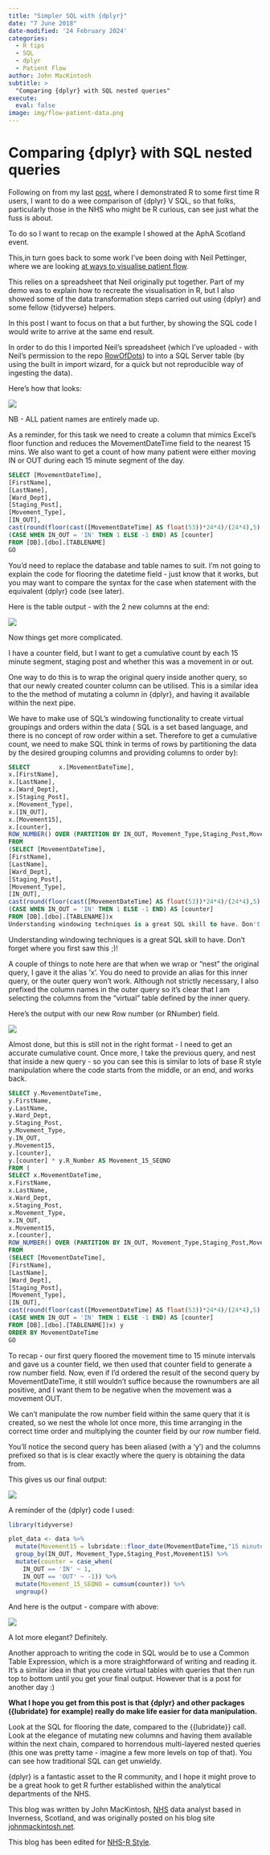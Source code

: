 ```yaml
---
title: "Simpler SQL with {dplyr}"
date: "7 June 2018"
date-modified: '24 February 2024'
categories:
  - R tips
  - SQL
  - dplyr
  - Patient Flow
author: John MacKintosh
subtitle: >
  "Comparing {dplyr} with SQL nested queries"
execute: 
  eval: false
image: img/flow-patient-data.png  
---
```


# Comparing {dplyr} with SQL nested queries

Following on from my last
[post](https://johnmackintosh.net/blog/2018-05-13-apha-scotland-it-s-a-thing/),
where I demonstrated R to some first time R users, I want to do a wee
comparison of {dplyr} V SQL, so that folks, particularly those in the NHS
who might be R curious, can see just what the fuss is about.

To do so I want to recap on the example I showed at the AphA Scotland 
event.

This,in turn goes back to some work I've been doing with Neil Pettinger,
where we are looking 
[at ways to visualise patient flow](https://johnmackintosh.net/blog/2017-12-21-flow/).

This relies on a spreadsheet that Neil originally put together. Part of
my demo was to explain how to recreate the visualisation in R, but I
also showed some of the data transformation steps carried out using
{dplyr} and some fellow {tidyverse} helpers.

In this post I want to focus on that a but further, by showing the SQL
code I would write to arrive at the same end result.

In order to do this I imported Neil's spreadsheet (which I've uploaded -
with Neil's permission to the repo
[RowOfDots](https://github.com/johnmackintosh/RowOfDots)) to into a SQL
Server table (by using the built in import wizard, for a quick but not
reproducible way of ingesting the data).

Here's how that looks:

![](img/flow-patient-data.png){fig-alt="A screenshot of a spreadsheet with fake A&E data of times, names and ward transfers in and out."}

NB - ALL patient names are entirely made up.

As a reminder, for this task we need to create a column that mimics
Excel's floor function and reduces the MovementDateTime field to the
nearest 15 mins. We also want to get a count of how many patient were
either moving IN or OUT during each 15 minute segment of the day.

```sql
SELECT [MovementDateTime],
[FirstName],
[LastName],
[Ward_Dept],
[Staging_Post],
[Movement_Type],
[IN_OUT],
cast(round(floor(cast([MovementDateTime] AS float(53))*24*4)/(24*4),5) AS smalldatetime) AS Movement15,
(CASE WHEN IN_OUT = 'IN' THEN 1 ELSE -1 END) AS [counter]
FROM [DB].[dbo].[TABLENAME]
GO
```

You'd need to replace the database and table names to suit. I'm not
going to explain the code for flooring the datetime field - just know
that it works, but you may want to compare the syntax for the case when
statement with the equivalent {dplyr} code (see later).

Here is the table output - with the 2 new columns at the end:

![](img/flow-patient-data-colms.png){fig-alt="The same screenshot as before of fake data with two additional columns for Movement15 and counter"}

Now things get more complicated.

I have a counter field, but I want to get a cumulative count by each 15
minute segment, staging post and whether this was a movement in or out.

One way to do this is to wrap the original query inside another query,
so that our newly created counter column can be utilised. This is a
similar idea to the the method of mutating a column in {dplyr}, and having
it available within the next pipe.

We have to make use of SQL's windowing functionality to create virtual
groupings and orders within the data ( SQL is a set based language, and
there is no concept of row order within a set. Therefore to get a
cumulative count, we need to make SQL think in terms of rows by
partitioning the data by the desired grouping columns and providing
columns to order by):

```sql
SELECT        x.[MovementDateTime],
x.[FirstName],
x.[LastName],
x.[Ward_Dept],
x.[Staging_Post],
x.[Movement_Type],
x.[IN_OUT],
x.[Movement15],
x.[counter],
ROW_NUMBER() OVER (PARTITION BY IN_OUT, Movement_Type,Staging_Post,Movement15 ORDER BY (MovementDateTime))AS R_Number
FROM
(SELECT [MovementDateTime],
[FirstName],
[LastName],
[Ward_Dept],
[Staging_Post],
[Movement_Type],
[IN_OUT],
cast(round(floor(cast([MovementDateTime] AS float(53))*24*4)/(24*4),5) AS smalldatetime) AS Movement15,
(CASE WHEN IN_OUT = 'IN' THEN 1 ELSE -1 END) AS [counter]
FROM [DB].[dbo].[TABLENAME])x
Understanding windowing techniques is a great SQL skill to have. Don't forget where you first saw this ;)!
```

Understanding windowing techniques is a great SQL skill to have. Don't
forget where you first saw this ;)!

A couple of things to note here are that when we wrap or “nest” the
original query, I gave it the alias ‘x'. You do need to provide an alias
for this inner query, or the outer query won't work. Although not
strictly necessary, I also prefixed the column names in the outer query
so it's clear that I am selecting the columns from the “virtual” table
defined by the inner query.

Here's the output with our new Row number (or RNumber) field.

![](img/flow-patient-data-rn.png){fig-alt="The same screenshot as before of fake data with the column R_Number added to the end"}

Almost done, but this is still not in the right format - I need to get
an accurate cumulative count. Once more, I take the previous query, and
nest that inside a new query - so you can see this is similar to lots of
base R style manipulation where the code starts from the middle, or an
end, and works back.

```sql
SELECT y.MovementDateTime,
y.FirstName,
y.LastName,
y.Ward_Dept,
y.Staging_Post,
y.Movement_Type,
y.IN_OUT,
y.Movement15,
y.[counter],
y.[counter] * y.R_Number AS Movement_15_SEQNO
FROM (
SELECT x.MovementDateTime,
x.FirstName,
x.LastName,
x.Ward_Dept,
x.Staging_Post,
x.Movement_Type,
x.IN_OUT,
x.Movement15,
x.[counter],
ROW_NUMBER() OVER (PARTITION BY IN_OUT, Movement_Type,Staging_Post,Movement15 ORDER BY (MovementDateTime))AS R_Number
FROM
(SELECT [MovementDateTime],
[FirstName],
[LastName],
[Ward_Dept],
[Staging_Post],
[Movement_Type],
[IN_OUT],
cast(round(floor(cast([MovementDateTime] AS float(53))*24*4)/(24*4),5) AS smalldatetime) AS Movement15,
(CASE WHEN IN_OUT = 'IN' THEN 1 ELSE -1 END) AS [counter]
FROM [DB].[dbo].[TABLENAME])x) y
ORDER BY MovementDateTime
GO
```

To recap - our first query floored the movement time to 15 minute
intervals and gave us a counter field, we then used that counter field
to generate a row number field. Now, even if I'd ordered the result of
the second query by MovementDateTime, it still wouldn't suffice because
the rownumbers are all positive, and I want them to be negative when the
movement was a movement OUT.

We can't manipulate the row number field within the same query that it
is created, so we nest the whole lot once more, this time arranging in
the correct time order and multiplying the counter field by our row
number field.

You'll notice the second query has been aliased (with a ‘y') and the
columns prefixed so that is is clear exactly where the query is
obtaining the data from.

This gives us our final output:

![](img/flow-patient-data-movement15.png){fig-alt="The same screenshot as before of fake data with the column Movement_15_SEQNO added to the end"}

A reminder of the {dplyr} code I used:

```r
library(tidyverse)

plot_data <- data %>%
  mutate(Movement15 = lubridate::floor_date(MovementDateTime,"15 minutes")) %>%
  group_by(IN_OUT, Movement_Type,Staging_Post,Movement15) %>%
  mutate(counter = case_when(
    IN_OUT == 'IN' ~ 1,
    IN_OUT == 'OUT' ~ -1)) %>%
  mutate(Movement_15_SEQNO = cumsum(counter)) %>%
  ungroup()
```

And here is the output - compare with above:

![](img/flow-patient-data_rstudio.png){fig-alt="Screenshot with the same data columns but taken from RStudio. The image has a darker background with white text."}

A lot more elegant? Definitely.

Another approach to writing the code in SQL would be to use a Common
Table Expression, which is a more straightforward of writing and reading
it. It's a similar idea in that you create virtual tables with queries
that then run top to bottom until you get your final output. However
that is a post for another day :)

**What I hope you get from this post is that {dplyr} and other packages
({lubridate} for example) really do make life easier for data
manipulation.**

Look at the SQL for flooring the date, compared to the {{lubridate}} call.
Look at the elegance of mutating new columns and having them available
within the next chain, compared to horrendous multi-layered nested
queries (this one was pretty tame - imagine a few more levels on top of
that). You can see how traditional SQL can get unwieldy.

{dplyr} is a fantastic asset to the R community, and I hope it might prove
to be a great hook to get R further established within the analytical
departments of the NHS.

This blog was written by John MacKintosh, [NHS](http://www.scot.nhs.uk/) data analyst based in
Inverness, Scotland, and was originally posted on his blog site [johnmackintosh.net](https://johnmackintosh.net/blog/2018-05-31-{dplyr}-for-the-win/).

This blog has been edited for [NHS-R Style](https://nhsrway.nhsrcommunity.com/style-guides.html#referencing-r-packages-and-functions-in-text).
